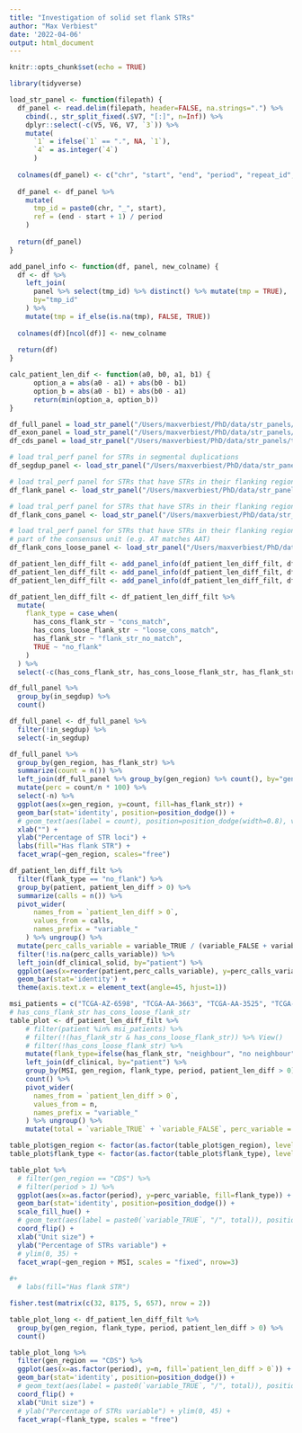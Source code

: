 ```yaml
---
title: "Investigation of solid set flank STRs"
author: "Max Verbiest"
date: '2022-04-06'
output: html_document
---
```


```r
knitr::opts_chunk$set(echo = TRUE)
```

```r
library(tidyverse)
```

```r
load_str_panel <- function(filepath) {
  df_panel <- read.delim(filepath, header=FALSE, na.strings=".") %>% 
    cbind(., str_split_fixed(.$V7, "[:]", n=Inf)) %>% 
    dplyr::select(-c(V5, V6, V7, `3`)) %>% 
    mutate(
      `1` = ifelse(`1` == ".", NA, `1`),
      `4` = as.integer(`4`)
      )
  
  colnames(df_panel) <- c("chr", "start", "end", "period", "repeat_id", "msa", "max_p_stretch")
  
  df_panel <- df_panel %>% 
    mutate(
      tmp_id = paste0(chr, "_", start),
      ref = (end - start + 1) / period
    )
  
  return(df_panel)
}

add_panel_info <- function(df, panel, new_colname) {
  df <- df %>% 
    left_join(
      panel %>% select(tmp_id) %>% distinct() %>% mutate(tmp = TRUE),
      by="tmp_id"
    ) %>%
    mutate(tmp = if_else(is.na(tmp), FALSE, TRUE))
  
  colnames(df)[ncol(df)] <- new_colname
  
  return(df)
}

calc_patient_len_dif <- function(a0, b0, a1, b1) {
      option_a = abs(a0 - a1) + abs(b0 - b1)
      option_b = abs(a0 - b1) + abs(b0 - a1)
      return(min(option_a, option_b))
}
```

```r
df_full_panel = load_str_panel("/Users/maxverbiest/PhD/data/str_panels/tral_and_perf_panel.tsv")
df_exon_panel = load_str_panel("/Users/maxverbiest/PhD/data/str_panels/tral_and_perf_panel_exons.tsv")
df_cds_panel = load_str_panel("/Users/maxverbiest/PhD/data/str_panels/tral_and_perf_panel_cds.tsv")

# load tral_perf panel for STRs in segmental duplications
df_segdup_panel <- load_str_panel("/Users/maxverbiest/PhD/data/str_panels/tral_and_perf_panel_segdups.tsv")

# load tral_perf panel for STRs that have STRs in their flanking regions
df_flank_panel <- load_str_panel("/Users/maxverbiest/PhD/data/str_panels/tral_and_perf_panel_flanks.tsv")

# load tral_perf panel for STRs that have STRs in their flanking regions with exactly the same consensus unit
df_flank_cons_panel <- load_str_panel("/Users/maxverbiest/PhD/data/str_panels/tral_and_perf_panel_flanks_cons.tsv")

# load tral_perf panel for STRs that have STRs in their flanking regions where the consensus unit is the same or 
# part of the consensus unit (e.g. AT matches AAT)
df_flank_cons_loose_panel <- load_str_panel("/Users/maxverbiest/PhD/data/str_panels/tral_and_perf_panel_flanks_cons_loose.tsv")
```

```r
df_patient_len_diff_filt <- add_panel_info(df_patient_len_diff_filt, df_flank_panel, "has_flank_str")
df_patient_len_diff_filt <- add_panel_info(df_patient_len_diff_filt, df_flank_cons_panel, "has_cons_flank_str")
df_patient_len_diff_filt <- add_panel_info(df_patient_len_diff_filt, df_flank_cons_loose_panel, "has_cons_loose_flank_str")

df_patient_len_diff_filt <- df_patient_len_diff_filt %>% 
  mutate(
    flank_type = case_when(
      has_cons_flank_str ~ "cons_match",
      has_cons_loose_flank_str ~ "loose_cons_match",
      has_flank_str ~ "flank_str_no_match",
      TRUE ~ "no_flank"
    )
  ) %>% 
  select(-c(has_cons_flank_str, has_cons_loose_flank_str, has_flank_str))
```

```r
df_full_panel %>% 
  group_by(in_segdup) %>% 
  count()

df_full_panel <- df_full_panel %>% 
  filter(!in_segdup) %>% 
  select(-in_segdup)
```

```r
df_full_panel %>% 
  group_by(gen_region, has_flank_str) %>% 
  summarize(count = n()) %>% 
  left_join(df_full_panel %>% group_by(gen_region) %>% count(), by="gen_region") %>% 
  mutate(perc = count/n * 100) %>% 
  select(-n) %>% 
  ggplot(aes(x=gen_region, y=count, fill=has_flank_str)) +
  geom_bar(stat='identity', position=position_dodge()) +
  # geom_text(aes(label = count), position=position_dodge(width=0.8), vjust=-1) +
  xlab("") + 
  ylab("Percentage of STR loci") +
  labs(fill="Has flank STR") +
  facet_wrap(~gen_region, scales="free")
```

```r
df_patient_len_diff_filt %>% 
  filter(flank_type == "no_flank") %>%
  group_by(patient, patient_len_diff > 0) %>% 
  summarize(calls = n()) %>% 
  pivot_wider(
      names_from = `patient_len_diff > 0`,
      values_from = calls,
      names_prefix = "variable_"
    ) %>% ungroup() %>% 
  mutate(perc_calls_variable = variable_TRUE / (variable_FALSE + variable_TRUE) * 100) %>% 
  filter(!is.na(perc_calls_variable)) %>% 
  left_join(df_clinical_solid, by="patient") %>%
  ggplot(aes(x=reorder(patient,perc_calls_variable), y=perc_calls_variable, fill=MSI)) +
  geom_bar(stat='identity') +
  theme(axis.text.x = element_text(angle=45, hjust=1))
```

```r
msi_patients = c("TCGA-AZ-6598", "TCGA-AA-3663", "TCGA-AA-3525", "TCGA-A6-5665")
# has_cons_flank_str has_cons_loose_flank_str
table_plot <- df_patient_len_diff_filt %>% 
    # filter(patient %in% msi_patients) %>% 
    # filter(!(has_flank_str & has_cons_loose_flank_str)) %>% View()
    # filter(!has_cons_loose_flank_str) %>%
    mutate(flank_type=ifelse(has_flank_str, "neighbour", "no neighbour")) %>% 
    left_join(df_clinical, by="patient") %>% 
    group_by(MSI, gen_region, flank_type, period, patient_len_diff > 0) %>%
    count() %>%
    pivot_wider(
      names_from = `patient_len_diff > 0`,
      values_from = n,
      names_prefix = "variable_"
    ) %>% ungroup() %>% 
    mutate(total = `variable_TRUE` + `variable_FALSE`, perc_variable = `variable_TRUE` / (`variable_TRUE` + `variable_FALSE`) * 100)

table_plot$gen_region <- factor(as.factor(table_plot$gen_region), levels=c("CDS", "UTR", "intron/intergenic"), ordered=T)
table_plot$flank_type <- factor(as.factor(table_plot$flank_type), levels=c("cons_match", "loose_cons_match", "flank_str_no_match", "no_flank"), ordered=T)

table_plot %>%
  # filter(gen_region == "CDS") %>%
  # filter(period > 1) %>% 
  ggplot(aes(x=as.factor(period), y=perc_variable, fill=flank_type)) +
  geom_bar(stat='identity', position=position_dodge()) +
  scale_fill_hue() +
  # geom_text(aes(label = paste0(`variable_TRUE`, "/", total)), position=position_dodge(width=1), hjust=-0.1) +
  coord_flip() +
  xlab("Unit size") + 
  ylab("Percentage of STRs variable") +
  # ylim(0, 35) +
  facet_wrap(~gen_region + MSI, scales = "fixed", nrow=3)
  
#+
  # labs(fill="Has flank STR")
```

```r
fisher.test(matrix(c(32, 8175, 5, 657), nrow = 2))
```


```r
table_plot_long <- df_patient_len_diff_filt %>% 
  group_by(gen_region, flank_type, period, patient_len_diff > 0) %>% 
  count()

table_plot_long %>% 
  filter(gen_region == "CDS") %>% 
  ggplot(aes(x=as.factor(period), y=n, fill=`patient_len_diff > 0`)) +
  geom_bar(stat='identity', position=position_dodge()) +
  # geom_text(aes(label = paste0(`variable_TRUE`, "/", total)), position=position_dodge(width=0.5), hjust=-0.1) +
  coord_flip() +
  xlab("Unit size") + 
  # ylab("Percentage of STRs variable") + ylim(0, 45) +
  facet_wrap(~flank_type, scales = "free")
```











